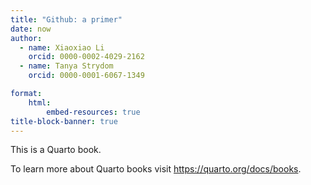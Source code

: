 ```yaml
---
title: "Github: a primer"
date: now
author:
  - name: Xiaoxiao Li
    orcid: 0000-0002-4029-2162
  - name: Tanya Strydom
    orcid: 0000-0001-6067-1349

format:
    html:
        embed-resources: true
title-block-banner: true
---
```


This is a Quarto book.

To learn more about Quarto books visit <https://quarto.org/docs/books>.
